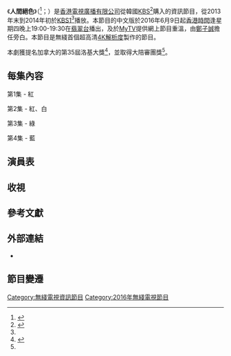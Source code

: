 {{multiple issues|
{{copypaste|time=2016-06-09T18:10:49+00:00}}
{{expand|time=2016-06-09T18:10:49+00:00}}

}}
{{無綫節目|中文節目名=人間絕色|英文節目名={{lang|en|Colors 4 Desires}}|圖片=|語言=廣東話 (翡翠台)|翡翠台視頻制式=[[16:9|16:9]] [[高清電視|高清電視]]|翡翠台首播日期=2016年6月9日－2016年6月30日|翡翠台首播時間=逢星期四 19:00-19:30（連廣告）|監製=[[曾憲宗|曾憲宗]]|集數=4|每集長度=30分鐘（連廣告）|類型=生活消閒|製作公司=[[香港|香港]][[電視廣播有限公司|電視廣播有限公司]]|國家={{HKG}}|主持=|網頁=http://programme.tvb.com/lifestyle/colors4desires/|旁白=[[鄭子誠|鄭子誠]]}}
《'''人間絕色'''》（{{lang-ko|'''色, 네 개의 욕망'''}}<ref name=Youtube2>{{Youtube |id=EBsrFvP0e-s |title=KBS 글로벌 대기획 "色, 네 개의 욕망" Colors 4 Desires Trailer ver2
|accessdate=2016-06-23 }}</ref>；{{lang-en|'''Colors 4 Desires'''}}）是[[香港|香港]][[電視廣播有限公司|電視廣播有限公司]]從韓國[[KBS|KBS]]<ref name=abu>{{cite news |url=http://www.abu.org.my/Latest_News-@-KBS_takes_out_top_Banff_Rockie_prize_for_Colours_4_Desires.aspx |title=KBS takes out top Banff Rockie prize for Colours: 4 Desires |trans_title= |date=2014-06-12 |accessdate=2016-06-23 |publisher=[[KBS|KBS]] |language=en |archive-date=2018-12-12 |archive-url=https://web.archive.org/web/20181212001610/https://www.abu.org.my/Latest_News-@-KBS_takes_out_top_Banff_Rockie_prize_for_Colours_4_Desires.aspx |dead-url=no }}</ref>購入的資訊節目，從2013年末到2014年初於[[KBS1|KBS1]]<ref name=Youtube2 />播放。本節目的中文版於2016年6月9日起[[香港時間|香港時間]]逢星期四晚上19:00-19:30在[[翡翠台|翡翠台]]播出，及於[[MyTV|MyTV]]提供網上節目重溫，由[[鄭子誠|鄭子誠]]擔任旁白。本節目是無綫首個超高清[[4K解析度|4K解析度]]製作的節目。

本劇獲提名加拿大的第35屆{{le|班夫世界媒体节|Banff World Media Festival}}洛基大獎<ref>{{cite news |url=http://variety.com/2014/tv/awards/nominees-for-the-35th-annual-banff-world-media-festival-rockie-awards-announced-1201172285/ |title=Nominees for the Banff World Media Festival Rockie Awards Announced |journal=[[Variety|Variety]] |date=2014-05-06 |accessdate=2016-06-23 |author=Malina Saval |language=en |archive-date=2020-08-03 |archive-url=https://web.archive.org/web/20200803072139/https://variety.com/2014/tv/awards/nominees-for-the-35th-annual-banff-world-media-festival-rockie-awards-announced-1201172285/ |dead-url=no }}</ref>，並取得大陪審團獎<ref name=abu />。

== 每集內容 ==
第1集 - 紅

第2集 - 紅、白

第3集 - 綠

第4集 - 藍

== 演員表 ==

== 收視 ==

==參考文獻==
{{reflist}}

==外部連結==
* {{Youtube |id=1PfJEmNgRP4 |title=COLOR, 4 DESIRES TRAILER }}
== 節目變遷 ==
{{hideH|香港播出}}
{{電視節目的變遷|電視台={{HKG}} [[無綫電視|無綫電視]][[翡翠台|翡翠台]]|播放檔次=逢星期四 19:00 - 19:30<br/>|節目名稱=人間絕色<br/>（2016-06-09 - 2016-06-30）|上一節目=[[敢創·香港|敢創·香港]]<br/>（2016-02-04 - 2016-06-02）|下一節目=[[食得巧|食得巧]]<br/>（2016-07-07 - 2016-08-25）}}
{{hideF}}
{{香港電視小作品}}

[[Category:無綫電視資訊節目|Category:無綫電視資訊節目]]
[[Category:2016年無綫電視節目|Category:2016年無綫電視節目]]